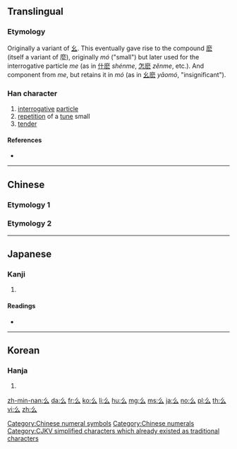 {{also|幺|麼|麽}}
==Translingual==
{{stroke order|type=animate}}

===Etymology===
Originally a variant of [[幺]]. This eventually gave rise to the compound [[麽]] (itself a variant of 麼), originally ''mó'' ("small") but later used for the interrogative particle ''me'' (as in [[什麽]] ''shénme'', [[怎麽]] ''zěnme'', etc.). And {{Han simp|麽|f=麻|t=&nbsp;}} component from ''me'', but retains it in ''mó'' (as in [[幺麽]] ''yāomó'', "insignificant").

===Han character===
{{Han char|rn=4|rad=丿|as=02|sn=3|four=20732|canj=HI|ids=⿱丿厶}}

# [[interrogative]] [[particle]]
# [[repetition]] of a [[tune]] small
# [[tender]]

====References====
* {{Han ref|kx=0082.030|dkj=00121|dj=0165.090|hdz=10033.020|uh=4E48|ud=20040|bh=A45C|bd=42076}}

[[Category:Chinese numeral symbols]]
[[Category:Chinese numerals]]

----

==Chinese==
===Etymology 1===
{{zh-see|幺|v}}

===Etymology 2===
{{zh-see|麼}}

----

==Japanese==

===Kanji===
{{ja-kanji|grade=|rs=丿02}}

# {{defn|lang=ja|sort=丿02}}

====Readings====
* {{ja-readings|on=[[よう]] (yō)|kun=}}

----

==Korean==

===Hanja===
{{ko-hanja|hangeul=요|rv=yo|mr=yo}}

# {{defn|lang=ko|sort=丿02}}

[[Category:CJKV simplified characters which already existed as traditional characters]]

[[zh-min-nan:么]]
[[da:么]]
[[fr:么]]
[[ko:么]]
[[li:么]]
[[hu:么]]
[[mg:么]]
[[ms:么]]
[[ja:么]]
[[no:么]]
[[pl:么]]
[[th:么]]
[[vi:么]]
[[zh:么]]
